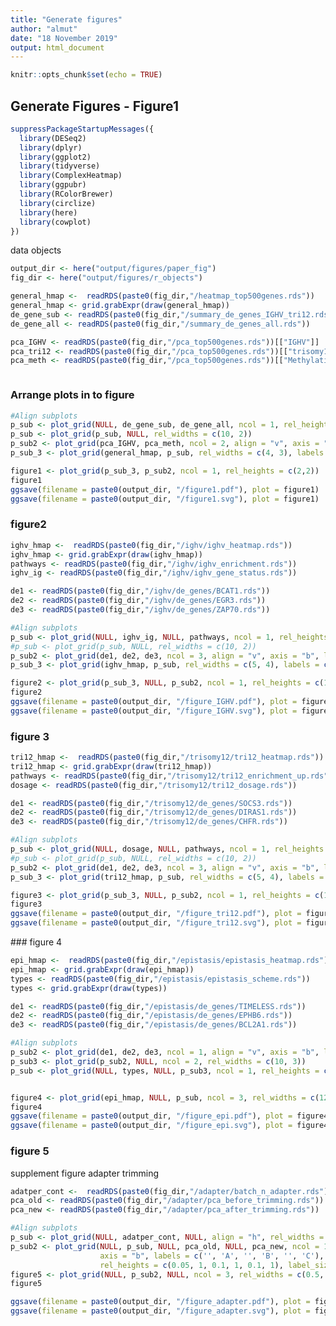 ```yaml
---
title: "Generate figures"
author: "almut"
date: "18 November 2019"
output: html_document
---
```


```r
knitr::opts_chunk$set(echo = TRUE)
```

## Generate Figures - Figure1

```r
suppressPackageStartupMessages({
  library(DESeq2)
  library(dplyr)
  library(ggplot2)
  library(tidyverse)
  library(ComplexHeatmap)
  library(ggpubr)
  library(RColorBrewer)
  library(circlize)
  library(here)
  library(cowplot)
})
```
 
 
data objects 
```r
output_dir <- here("output/figures/paper_fig")
fig_dir <- here("output/figures/r_objects")

general_hmap <-  readRDS(paste0(fig_dir,"/heatmap_top500genes.rds"))
general_hmap <- grid.grabExpr(draw(general_hmap))
de_gene_sub <- readRDS(paste0(fig_dir,"/summary_de_genes_IGHV_tri12.rds"))
de_gene_all <- readRDS(paste0(fig_dir,"/summary_de_genes_all.rds"))

pca_IGHV <- readRDS(paste0(fig_dir,"/pca_top500genes.rds"))[["IGHV"]]
pca_tri12 <- readRDS(paste0(fig_dir,"/pca_top500genes.rds"))[["trisomy12"]]
pca_meth <- readRDS(paste0(fig_dir,"/pca_top500genes.rds"))[["Methylation"]]



```
### Arrange plots in to figure

```r
#Align subplots
p_sub <- plot_grid(NULL, de_gene_sub, de_gene_all, ncol = 1, rel_heights = c(2, 4, 11), align = "v")
p_sub <- plot_grid(p_sub, NULL, rel_widths = c(10, 2))
p_sub2 <- plot_grid(pca_IGHV, pca_meth, ncol = 2, align = "v", axis = "b", labels = c('C', 'D'), label_size = 45)
p_sub_3 <- plot_grid(general_hmap, p_sub, rel_widths = c(4, 3), labels = c('A', 'B'), label_size = 45)

figure1 <- plot_grid(p_sub_3, p_sub2, ncol = 1, rel_heights = c(2,2))
figure1
ggsave(filename = paste0(output_dir, "/figure1.pdf"), plot = figure1)
ggsave(filename = paste0(output_dir, "/figure1.svg"), plot = figure1)

```

### figure2
```r

ighv_hmap <-  readRDS(paste0(fig_dir,"/ighv/ighv_heatmap.rds"))
ighv_hmap <- grid.grabExpr(draw(ighv_hmap))
pathways <- readRDS(paste0(fig_dir,"/ighv/ighv_enrichment.rds"))
ighv_ig <- readRDS(paste0(fig_dir,"/ighv/ighv_gene_status.rds"))

de1 <- readRDS(paste0(fig_dir,"/ighv/de_genes/BCAT1.rds"))
de2 <- readRDS(paste0(fig_dir,"/ighv/de_genes/EGR3.rds"))
de3 <- readRDS(paste0(fig_dir,"/ighv/de_genes/ZAP70.rds"))


```


```r
#Align subplots
p_sub <- plot_grid(NULL, ighv_ig, NULL, pathways, ncol = 1, rel_heights = c(1,10,1, 8), labels = c('B','', 'C',''), label_size = 45)
#p_sub <- plot_grid(p_sub, NULL, rel_widths = c(10, 2))
p_sub2 <- plot_grid(de1, de2, de3, ncol = 3, align = "v", axis = "b", labels = c('D', 'E', 'F'), label_size = 45)
p_sub_3 <- plot_grid(ighv_hmap, p_sub, rel_widths = c(5, 4), labels = c("A", ""), label_size = 45)

figure2 <- plot_grid(p_sub_3, NULL, p_sub2, ncol = 1, rel_heights = c(11, 0.5, 6))
figure2
ggsave(filename = paste0(output_dir, "/figure_IGHV.pdf"), plot = figure2)
ggsave(filename = paste0(output_dir, "/figure_IGHV.svg"), plot = figure2)


```


### figure 3
```r

tri12_hmap <-  readRDS(paste0(fig_dir,"/trisomy12/tri12_heatmap.rds"))
tri12_hmap <- grid.grabExpr(draw(tri12_hmap))
pathways <- readRDS(paste0(fig_dir,"/trisomy12/tri12_enrichment_up.rds"))
dosage <- readRDS(paste0(fig_dir,"/trisomy12/tri12_dosage.rds"))

de1 <- readRDS(paste0(fig_dir,"/trisomy12/de_genes/SOCS3.rds"))
de2 <- readRDS(paste0(fig_dir,"/trisomy12/de_genes/DIRAS1.rds"))
de3 <- readRDS(paste0(fig_dir,"/trisomy12/de_genes/CHFR.rds"))


```


```r
#Align subplots
p_sub <- plot_grid(NULL, dosage, NULL, pathways, ncol = 1, rel_heights = c(1,10,1, 8), labels = c('B','', 'C',''), label_size = 45)
#p_sub <- plot_grid(p_sub, NULL, rel_widths = c(10, 2))
p_sub2 <- plot_grid(de1, de2, de3, ncol = 3, align = "v", axis = "b", labels = c('D', 'E', 'F'), label_size = 45)
p_sub_3 <- plot_grid(tri12_hmap, p_sub, rel_widths = c(5, 4), labels = c("A", ""), label_size = 45, ncol = 2)

figure3 <- plot_grid(p_sub_3, NULL, p_sub2, ncol = 1, rel_heights = c(10, 1, 6))
figure3
ggsave(filename = paste0(output_dir, "/figure_tri12.pdf"), plot = figure3)
ggsave(filename = paste0(output_dir, "/figure_tri12.svg"), plot = figure3)
```
 
 
 ### figure 4
```r

epi_hmap <-  readRDS(paste0(fig_dir,"/epistasis/epistasis_heatmap.rds"))
epi_hmap <- grid.grabExpr(draw(epi_hmap))
types <- readRDS(paste0(fig_dir,"/epistasis/epistasis_scheme.rds"))
types <- grid.grabExpr(draw(types))

de1 <- readRDS(paste0(fig_dir,"/epistasis/de_genes/TIMELESS.rds"))
de2 <- readRDS(paste0(fig_dir,"/epistasis/de_genes/EPHB6.rds"))
de3 <- readRDS(paste0(fig_dir,"/epistasis/de_genes/BCL2A1.rds"))


```


```r
#Align subplots
p_sub2 <- plot_grid(de1, de2, de3, ncol = 1, align = "v", axis = "b", labels = c('C', 'D', 'E'), label_size = 45)
p_sub3 <- plot_grid(p_sub2, NULL, ncol = 2, rel_widths = c(10, 3))
p_sub <- plot_grid(NULL, types, NULL, p_sub3, ncol = 1, rel_heights = c(0.5, 6, 0.5, 12), labels = c('B','', '',''), label_size = 45)


figure4 <- plot_grid(epi_hmap, NULL, p_sub, ncol = 3, rel_widths = c(12, 0.1, 8), labels = c("A", "", ""), label_size = 45)
figure4
ggsave(filename = paste0(output_dir, "/figure_epi.pdf"), plot = figure4)
ggsave(filename = paste0(output_dir, "/figure_epi.svg"), plot = figure4)
```
 
 
### figure 5
supplement figure adapter trimming
```r

adatper_cont <-  readRDS(paste0(fig_dir,"/adapter/batch_n_adapter.rds"))
pca_old <- readRDS(paste0(fig_dir,"/adapter/pca_before_trimming.rds"))
pca_new <- readRDS(paste0(fig_dir,"/adapter/pca_after_trimming.rds"))


```


```r
#Align subplots
p_sub <- plot_grid(NULL, adatper_cont, NULL, align = "h", rel_widths = c(1,3,1), ncol = 3)
p_sub2 <- plot_grid(NULL, p_sub, NULL, pca_old, NULL, pca_new, ncol = 1, align = "v", 
                    axis = "b", labels = c('', 'A', '', 'B', '', 'C'), 
                    rel_heights = c(0.05, 1, 0.1, 1, 0.1, 1), label_size = 45)
figure5 <- plot_grid(NULL, p_sub2, NULL, ncol = 3, rel_widths = c(0.5, 10, 0.5))
figure5

ggsave(filename = paste0(output_dir, "/figure_adapter.pdf"), plot = figure5)
ggsave(filename = paste0(output_dir, "/figure_adapter.svg"), plot = figure5)
```
 
 
